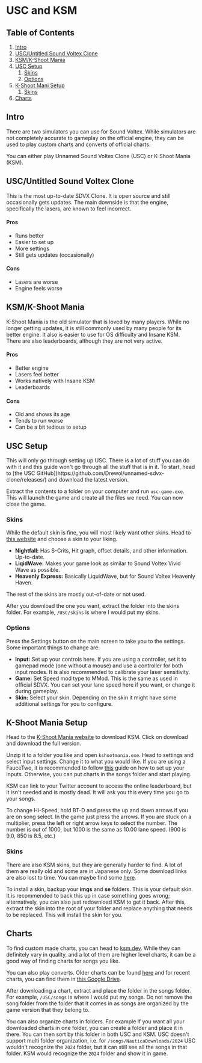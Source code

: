 
# USC and KSM
## Table of Contents
1. [Intro](/setup/USCKSM#intro)
2. [USC/Untitled Sound Voltex Clone](/setup/USCKSM#uscuntitled-sound-voltex-clone)
3. [KSM/K-Shoot Mania](/setup/USCKSM#ksmk-shoot-mania)
4. [USC Setup](/setup/USCKSM#usc-setup)
    1. [Skins](/setup/USCKSM#skins)
    2. [Options](/setup/USCKSM#options)
5. [K-Shoot Mani Setup](/setup/USCKSM#k-shoot-mania-setup)
    1. [Skins](/setup/USCKSM#skins-1)
6. [Charts](/setup/USCKSM#charts)

## Intro
There are two simulators you can use for Sound Voltex. While simulators are not completely accurate to gameplay on the official engine, they can be used to play custom charts and converts of official charts.

You can either play Unnamed Sound Voltex Clone (USC) or K-Shoot Mania (KSM). 

## USC/Untitled Sound Voltex Clone
This is the most up-to-date SDVX Clone. It is open source and still occasionally
gets updates. The main downside is that the engine, specifically the lasers, are known to feel incorrect. 

#### Pros
- Runs better
- Easier to set up
- More settings
- Still gets updates (occasionally)

#### Cons
- Lasers are worse
- Engine feels worse

## KSM/K-Shoot Mania
K-Shoot Mania is the old simulator that is loved by many players. While no
longer getting updates, it is still commonly used by many people for its
better engine. It also is easier to use for OS difficulty and Insane KSM. There
are also leaderboards, although they are not very active.

#### Pros
- Better engine
- Lasers feel better
- Works natively with Insane KSM
- Leaderboards

#### Cons
- Old and shows its age
- Tends to run worse
- Can be a bit tedious to setup


## USC Setup
<Callout>
  This will only go through setting up USC. There is a lot of stuff you can do
  with it and this guide won't go through all the stuff that is in it.
</Callout>
To start, head to [the USC GitHub](https://github.com/Drewol/unnamed-sdvx-clone/releases/)
and download the latest version.

Extract the contents to a folder on your computer and run `usc-game.exe`. This will launch the game and create all the files we need. You can now close the game.

### Skins

While the default skin is fine, you will most likely want other skins. Head to
[this website](https://oniichan.wtf/help/skins.html) and choose a skin to your
liking. 

- **Nightfall:** Has S-Crits, Hit graph, offset details, and other information. Up-to-date.
- **LiqidWave:** Makes your game look as similar to Sound Voltex Vivid Wave as possible. 
- **Heavenly Express:** Basically LiquidWave, but for Sound Voltex Heavenly Haven.

The rest of the skins are mostly out-of-date or not used.

After you download the one you want, extract the folder into the skins folder. For example, `/USC/skins` is where I would put my skins.

### Options

Press the Settings button on the main screen to take you to the settings. Some important things to change are:

- **Input:** Set up your controls here. If you are using a controller, set it to gamepad mode (one without a mouse) and use a controller for both input modes. It is also recommended to calibrate your laser sensitivity.
- **Game:** Set Speed mod type to MMod. This is the same as used in official SDVX. You can set your lane speed here if you want, or change it during gameplay.
- **Skin:** Select your skin. Depending on the skin it might have some additional settings for you to configure.



## K-Shoot Mania Setup

Head to the [K-Shoot Mania website](https://www.kshootmania.com/en/) to download KSM. Click on download and download the full version.

Unzip it to a folder you like and open `kshootmania.exe`. Head to settings and select input settings. Change it to what you would like. If you are using a FauceTwo, it is recommended to follow [this](https://docs.google.com/document/d/1_xumGVMSXAdeslJz_e8pyn7eALaT33WgEgSbiKrib9s) guide on how to set up your inputs. Otherwise, you can put charts in the songs folder and start playing.

KSM can link to your Twitter account to access the online leaderboard, but it isn't needed and is mostly dead. It will ask you this every time you go to your songs.

To change Hi-Speed, hold BT-D and press the up and down arrows if you are on song select. In the game just press the arrows. If you are stuck on a multiplier, press the left or right arrow keys to select the number. The number is out of 1000, but 1000 is the same as 10.00 lane speed. (900 is 9.0, 850 is 8.5, etc.)

### Skins

There are also KSM skins, but they are generally harder to find. A lot of them are really old and some are in Japanese only. Some download links are also lost to time. You can maybe find some [here](https://www.reddit.com/r/kshootmania/wiki/skins/).

To install a skin, backup your **imgs** and **se** folders. This is your default skin. It is recommended to back this up in case something goes wrong; alternatively, you can also just redownload KSM to get it back. After this, extract the skin into the root of your folder and replace anything that needs to be replaced. This will install the skin for you.

## Charts

To find custom made charts, you can head to [ksm.dev](https://ksm.dev/). While they can definitely vary in quality, and a lot of them are higher level charts, it can be a good way of finding charts for songs you like.

You can also play converts. Older charts can be found [here](https://oniichan.wtf/help/songs.html) and for recent charts, you can find them in [this Google Drive](https://drive.google.com/drive/folders/1S8gj7-waR4o4o7gU_NZtR3VmsD8UY4ho).

After downloading a chart, extract and place the folder in the songs folder. For example, `/USC/songs` is where I would put my songs. Do not remove the song folder from the folder that it comes in as songs are organized by the game version that they belong to.

You can also organize charts in folders. For example if you want all your downloaded charts in one folder, you can create a folder and place it in there. You can then sort by this folder in both USC and KSM.
USC doesn't support multi folder organization, i.e. for `/songs/NauticaDownloads/2024` USC wouldn't recognize the `2024` folder, but it can still see all the songs in that folder. KSM would recognize the `2024` folder and show it in game.
